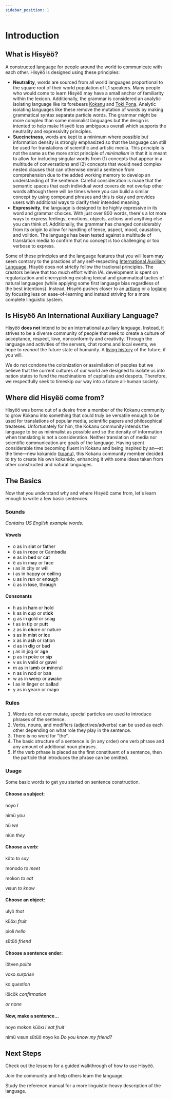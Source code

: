 ```yaml
---
sidebar_position: 1
---
```



# Introduction

## What is Hisyëö?

A constructed language for people around the world to communicate with each
other. Hisyëö is designed using these principles:
- **Neutrality**, words are sourced from all world languages proportional to the
square root of their world population of L1 speakers. Many people who would come
to learn Hisyëö may have a small anchor of familiarity within the lexicon.
Additionally, the grammar is considered an analytic isolating language like its
forebears [Kokanu](https://www.kokanu.com/) and [Toki
Pona](https://tokipona.org). Analytic isolating languages like these remove the
mutation of words by making grammatical syntax separate particle words. The
grammar might be more complex than some minimalist languages but the design is
intented to help make Hisyëö less ambiguous overall which supports the
neutrality and expressivity principles.
- **Succinctness**, words are kept to a minimum where possible but information
density is strongly emphasized so that the language can still be used for
translations of scientific and artistic media. This principle is not the same as
the more strict principle of *minimalism* in that it is meant to allow for
including singular words from (1) concepts that appear in a multitude of
conversations and (2) concepts that would need complex nested clauses that can
otherwise derail a sentence from comprehension due to the added working memory
to develop an understanding of the sentence. Careful consideration is made that
the semantic spaces that each individual word covers do not overlap other words
although there will be times where you can build a similar concept by using
compound phrases and this is okay and provides users with additional ways to
clarify their intended meaning.
- **Expressivity**, the language is designed to be highly expressive in its word
and grammar choices. With just over 800 words, there's a lot more ways to
express feelings, emotions, objects, actions and anything else you can think of.
Additionally, the grammar has changed considerably from its origin to allow for
handling of tense, aspect, mood, causation, and volition. The language has been
tested against a multitude of translation media to confirm that no concept is
too challenging or too verbose to express.

Some of these principles and the language features that you will learn may seem
contrary to the practices of any self-respecting [International Auxiliary
Language](http://interlanguages.net). Hisyëö does not strictly follow the
tradional principles. The creators believe that too much effort within IAL
development is spent on regularization and cherrypicking existing lexical and
grammatical tactics of natural languages (while applying some first language
bias regardless of the best intentions). Instead, Hisyëö pushes closer to an
[artlang](https://en.wikipedia.org/wiki/Artistic_language) or a
[loglang](https://loglangs.wiki/Portal) by focusing less on ease-of-learning and
instead striving for a more complete linguistic system.

## Is Hisyëö An International Auxiliary Language?

Hisyëö **does not** intend to be an international auxiliary language. Instead,
it strives to be a diverse community of people that seek to create a culture of
acceptance, respect, love, nonconformity and creativity. Through the language
and activities of the servers, chat rooms and local events, we hope to *reenact*
the future state of humanity. A [living history](https://en.wikipedia.org/wiki/Living_history) of
the future, if you will.

We do not condone the colonization or assimilation of peoples but we believe
that the current cultures of our world are designed to isolate us into nation
states to fund the machinations of capitalists and despots. Therefore, we
respectfully seek to timeskip our way into a future all-human society.

## Where did Hisyëö come from?

Hisyëö was borne out of a desire from a member of the Kokanu community to grow
Kokanu into something that could truly be versatile enough to be used for
translations of popular media, scientific papers and philosophical treateses.
Unfortunately for him, the Kokanu community intends the language to be as
minimalist as possible and so the density of information when translating is not
a consideration. Neither translation of media nor scientific communication are
goals of the language. Having spent considerable time becoming fluent in Kokanu
and being inspired by an—at the time—new kokanido
([koanu](https://www.parallax.net.nz/x/koanu/)), this Kokanu
community member decided to try to create his own kokanido, enhancing it with
some ideas taken from other constructed and natural languages.

## The Basics

Now that you understand why and where Hisyëö came from, let's learn enough to
write a few basic sentences.

### Sounds

*Contains US English example words.*

#### Vowels
- o as in sl**o**t or f**a**ther
- ö as in r**o**pe or Camb**o**dia
- e as in b**e**d or c**a**t
- ë as in m**a**y or f**a**ce
- ı as in c**i**ty or w**i**ll
- i as in happ**y** or c**ei**ling
- u as in r**u**n or en**ou**gh
- ü as in l**o**se, thr**ou**gh

#### Consonants
- h as in **h**am or **h**old
- k as in **c**up or sti**ck**
- g as in **g**old or sna**g**
- t as in **t**ip or pu**tt**
- z as in **ch**ore or na**t**ure
- s as in mi**s**t or i**c**e
- x as in a**sh** or ra**t**ion
- d as in **d**ig or ba**d** 
- ȷ as in **j**og or a**g**e
- p as in **p**oke or si**p**
- v as in **v**alid or ga**v**el
- m as in la**m**b or **m**ineral
- n as in **n**od or ba**n**
- w as in **w**eep or a**w**ake
- l as in **l**inger or ba**ll**ad
- y as in **y**earn or ma**y**o

### Rules

1. Words do not ever mutate, special particles are used to introduce phrases of
   the sentence.
2. Verbs, nouns, and modifiers (adjectives/adverbs) can be used as each other
   depending on what role they play in the sentence.
3. There is no word for "the".
4. The basic structure of a sentence is (in any order) one verb phrase and any
   amount of additional noun phrases.
5. If the verb prhase is placed as the first constituent of a sentence, then the
   particle that introduces the phrase can be omitted.

### Usage

Some basic words to get you started on sentence construction.

#### Choose a subject:
<HisyeoTabs>
   <p>noyo <em>I</em></p>
   <p>nimü <em>you</em></p>
   <p>nü   <em>we</em></p>
   <p>niün <em>they</em></p>
</HisyeoTabs>

#### Choose a verb:
<HisyeoTabs>
   <p>köto   <em>to say</em></p>
   <p>monodo <em>to meet</em></p>
   <p>mokon  <em>to eat</em></p>
   <p>vısun  <em>to know</em></p>
</HisyeoTabs>

#### Choose an object:
<HisyeoTabs>
   <p>ulyö   <em>that</em></p>
   <p>küöxı  <em>fruit</em></p>
   <p>pioli  <em>hello</em></p>
   <p>sütüö  <em>friend</em></p>
</HisyeoTabs>

#### Choose a sentence ender:
<HisyeoTabs>
   <p>lötven <em>polite</em></p>
   <p>voxo   <em>surprise</em></p>
   <p>ko     <em>question</em></p>
   <p>löicök <em>confirmation</em></p>
   <p><em>or none</em></p>
</HisyeoTabs>

#### Now, make a sentence...

<HisyeoTabs>
   <p>noyo mokon küöxı <em>I eat fruit</em></p>
   <p>nimü vısun sütüö noyo ko <em>Do you know my friend?</em></p>
</HisyeoTabs>

## Next Steps

Check out the lessons for a guided walkthrough of how to use Hisyëö.

Join the community and help others learn the language.

Study the reference manual for a more linguistic-heavy description of the language.

<HisyeoTooltip/>
